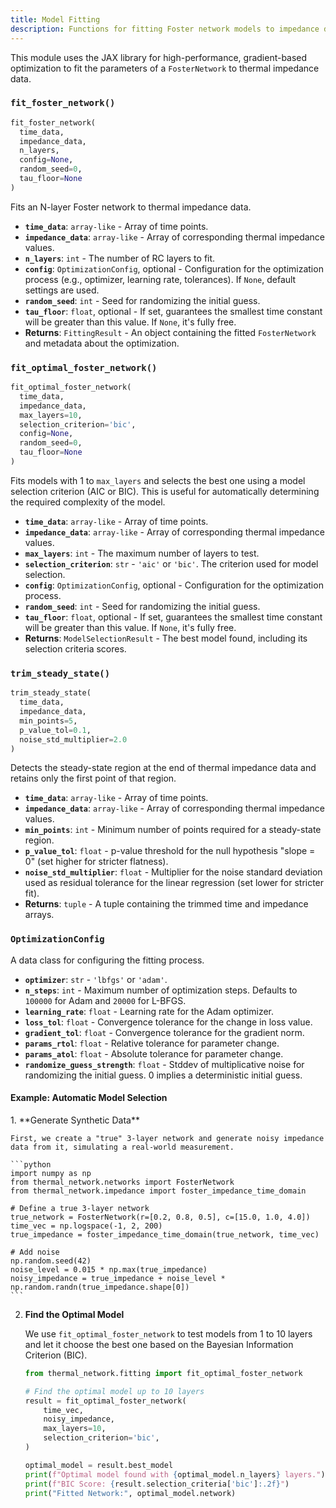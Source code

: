 ```yaml
---
title: Model Fitting
description: Functions for fitting Foster network models to impedance data.
---
```


This module uses the JAX library for high-performance, gradient-based optimization to fit the parameters of a `FosterNetwork` to thermal impedance data.

### `fit_foster_network()`

```python
fit_foster_network(
  time_data,
  impedance_data,
  n_layers,
  config=None,
  random_seed=0,
  tau_floor=None
)
```

Fits an N-layer Foster network to thermal impedance data.

-   **`time_data`**: `array-like` - Array of time points.
-   **`impedance_data`**: `array-like` - Array of corresponding thermal impedance values.
-   **`n_layers`**: `int` - The number of RC layers to fit.
-   **`config`**: `OptimizationConfig`, optional - Configuration for the optimization process (e.g., optimizer, learning rate, tolerances). If `None`, default settings are used.
-   **`random_seed`**: `int` - Seed for randomizing the initial guess.
-   **`tau_floor`**: `float`, optional - If set, guarantees the smallest time constant will be greater than this value. If `None`, it's fully free.
-   **Returns**: `FittingResult` - An object containing the fitted `FosterNetwork` and metadata about the optimization.

### `fit_optimal_foster_network()`

```python
fit_optimal_foster_network(
  time_data,
  impedance_data,
  max_layers=10,
  selection_criterion='bic',
  config=None,
  random_seed=0,
  tau_floor=None
)
```

Fits models with 1 to `max_layers` and selects the best one using a model selection criterion (AIC or BIC). This is useful for automatically determining the required complexity of the model.

-   **`time_data`**: `array-like` - Array of time points.
-   **`impedance_data`**: `array-like` - Array of corresponding thermal impedance values.
-   **`max_layers`**: `int` - The maximum number of layers to test.
-   **`selection_criterion`**: `str` - `'aic'` or `'bic'`. The criterion used for model selection.
-   **`config`**: `OptimizationConfig`, optional - Configuration for the optimization process.
-   **`random_seed`**: `int` - Seed for randomizing the initial guess.
-   **`tau_floor`**: `float`, optional - If set, guarantees the smallest time constant will be greater than this value. If `None`, it's fully free.
-   **Returns**: `ModelSelectionResult` - The best model found, including its selection criteria scores.

### `trim_steady_state()`

```python
trim_steady_state(
  time_data,
  impedance_data,
  min_points=5,
  p_value_tol=0.1,
  noise_std_multiplier=2.0
)
```

Detects the steady-state region at the end of thermal impedance data and retains only the first point of that region.

-   **`time_data`**: `array-like` - Array of time points.
-   **`impedance_data`**: `array-like` - Array of corresponding thermal impedance values.
-   **`min_points`**: `int` - Minimum number of points required for a steady-state region.
-   **`p_value_tol`**: `float` - p-value threshold for the null hypothesis "slope = 0" (set higher for stricter flatness).
-   **`noise_std_multiplier`**: `float` - Multiplier for the noise standard deviation used as residual tolerance for the linear regression 
(set lower for stricter fit).
-   **Returns**: `tuple` - A tuple containing the trimmed time and impedance arrays.

### `OptimizationConfig`
A data class for configuring the fitting process.

-   **`optimizer`**: `str` - `'lbfgs'` or `'adam'`.
-   **`n_steps`**: `int` - Maximum number of optimization steps. Defaults to `100000` for Adam and `20000` for L-BFGS.
-   **`learning_rate`**: `float` - Learning rate for the Adam optimizer.
-   **`loss_tol`**: `float` - Convergence tolerance for the change in loss value.
-   **`gradient_tol`**: `float` - Convergence tolerance for the gradient norm.
-   **`params_rtol`**: `float` - Relative tolerance for parameter change.
-   **`params_atol`**: `float` - Absolute tolerance for parameter change.
-   **`randomize_guess_strength`**: `float` - Stddev of multiplicative noise for
                                    randomizing the initial guess. 0 implies
                                    a deterministic initial guess.

#### Example: Automatic Model Selection

<Steps>
1.  **Generate Synthetic Data**

    First, we create a "true" 3-layer network and generate noisy impedance data from it, simulating a real-world measurement.

    ```python
    import numpy as np
    from thermal_network.networks import FosterNetwork
    from thermal_network.impedance import foster_impedance_time_domain

    # Define a true 3-layer network
    true_network = FosterNetwork(r=[0.2, 0.8, 0.5], c=[15.0, 1.0, 4.0])
    time_vec = np.logspace(-1, 2, 200)
    true_impedance = foster_impedance_time_domain(true_network, time_vec)

    # Add noise
    np.random.seed(42)
    noise_level = 0.015 * np.max(true_impedance)
    noisy_impedance = true_impedance + noise_level * np.random.randn(true_impedance.shape[0])
    ```

2.  **Find the Optimal Model**

    We use `fit_optimal_foster_network` to test models from 1 to 10 layers and let it choose the best one based on the Bayesian Information Criterion (BIC).

    ```python
    from thermal_network.fitting import fit_optimal_foster_network

    # Find the optimal model up to 10 layers
    result = fit_optimal_foster_network(
        time_vec,
        noisy_impedance,
        max_layers=10,
        selection_criterion='bic',
    )

    optimal_model = result.best_model
    print(f"Optimal model found with {optimal_model.n_layers} layers.")
    print(f"BIC Score: {result.selection_criteria['bic']:.2f}")
    print("Fitted Network:", optimal_model.network)
    ```
</Steps>
